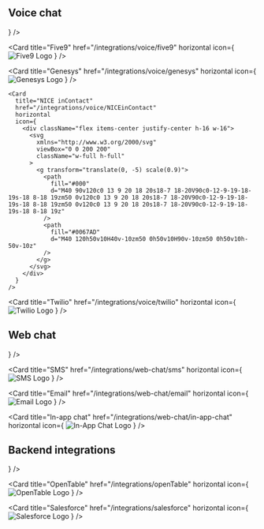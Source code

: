 ## Voice chat

<CardGroup cols={2}>
  <Card
    title="Amazon Connect"
    href="/integrations/voice/amazon-connect"
    horizontal
    icon={
      <img
        src="/images/integrations/amazon-connect.svg"
        alt="Amazon Connect Logo"
        className="h-16 w-auto"
      />
    }
  />

  <Card
    title="Five9"
    href="/integrations/voice/five9"
    horizontal
    icon={
      <img
        src="/images/integrations/five9.svg"
        alt="Five9 Logo"
        className="h-16 w-auto"
      />
    }
  />

  <Card
    title="Genesys"
    href="/integrations/voice/genesys"
    horizontal
    icon={
      <img
        src="/images/integrations/genesys.svg"
        alt="Genesys Logo"
        className="h-16 w-auto"
      />
    }
  />

    <Card
      title="NICE inContact"
      href="/integrations/voice/NICEinContact"
      horizontal
      icon={
        <div className="flex items-center justify-center h-16 w-16">
          <svg
            xmlns="http://www.w3.org/2000/svg"
            viewBox="0 0 200 200"
            className="w-full h-full"
          >
            <g transform="translate(0, -5) scale(0.9)">
              <path
                fill="#000"
                d="M40 90v120c0 13 9 20 18 20s18-7 18-20V90c0-12-9-19-18-19s-18 8-18 19zm50 0v120c0 13 9 20 18 20s18-7 18-20V90c0-12-9-19-18-19s-18 8-18 19zm50 0v120c0 13 9 20 18 20s18-7 18-20V90c0-12-9-19-18-19s-18 8-18 19z"
              />
              <path
                fill="#0067AD"
                d="M40 120h50v10H40v-10zm50 0h50v10H90v-10zm50 0h50v10h-50v-10z"
              />
            </g>
          </svg>
        </div>
      }
    />

  <Card
    title="Twilio"
    href="/integrations/voice/twilio"
    horizontal
    icon={
      <img
        src="/images/integrations/twilio.svg"
        alt="Twilio Logo"
        className="h-16 w-auto"
      />
    }
  />
</CardGroup>

## Web chat

<CardGroup cols={2}>
  <Card
    title="WhatsApp"
    href="/integrations/web-chat/whatsapp"
    horizontal
    icon={
      <img
        src="/images/integrations/whatsapp.svg"
        alt="WhatsApp Logo"
        className="h-16 w-auto"
      />
    }
  />

  <Card
    title="SMS"
    href="/integrations/web-chat/sms"
    horizontal
    icon={
      <img
        src="/images/integrations/sms.svg"
        alt="SMS Logo"
        className="h-16 w-auto"
      />
    }
  />

  <Card
    title="Email"
    href="/integrations/web-chat/email"
    horizontal
    icon={
      <img
        src="/images/integrations/email.svg"
        alt="Email Logo"
        className="h-16 w-auto"
      />
    }
  />

  <Card
    title="In-app chat"
    href="/integrations/web-chat/in-app-chat"
    horizontal
    icon={
      <img
        src="/images/integrations/in-app-chat.svg"
        alt="In-App Chat Logo"
        className="h-16 w-auto"
      />
    }
  />
</CardGroup>

## Backend integrations

<CardGroup cols={2}>
  <Card
    title="HotSOS"
    href="/integrations/hotSOS"
    horizontal
    icon={
      <img
        src="/images/integrations/hotsos.svg"
        alt="HotSOS Logo"
        className="h-16 w-auto"
      />
    }
  />

  <Card
    title="OpenTable"
    href="/integrations/openTable"
    horizontal
    icon={
      <img
        src="/images/integrations/opentable.svg"
        alt="OpenTable Logo"
        className="h-16 w-auto"
      />
    }
  />

  <Card
    title="Salesforce"
    href="/integrations/salesforce"
    horizontal
    icon={
      <img
        src="/images/integrations/salesforce.svg"
        alt="Salesforce Logo"
        className="h-16 w-auto"
      />
    }
  />
</CardGroup>
